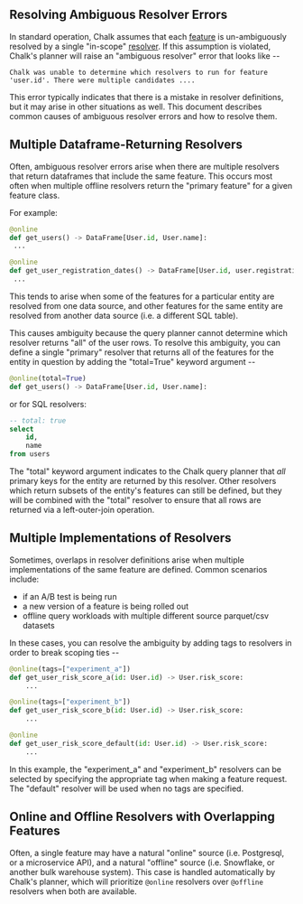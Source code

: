 ## Resolving Ambiguous Resolver Errors

In standard operation, Chalk assumes that each [feature](/docs/features) is un-ambiguously resolved by a single "in-scope" [resolver](/docs/resolver-overview). If this assumption
is violated, Chalk's planner will raise an "ambiguous resolver" error that looks like --

```
Chalk was unable to determine which resolvers to run for feature 'user.id'. There were multiple candidates ....
```

This error typically indicates that there is a mistake in resolver definitions, but it may arise in other situations as well.
This document describes common causes of ambiguous resolver errors and how to resolve them.

## Multiple Dataframe-Returning Resolvers

Often, ambiguous resolver errors arise when there are multiple resolvers that return dataframes that include the
same feature. This occurs most often when multiple offline resolvers return the "primary feature" for a given
feature class.

For example:

```python
@online
def get_users() -> DataFrame[User.id, User.name]:
 ...

@online
def get_user_registration_dates() -> DataFrame[User.id, user.registration_date]:
 ...
```

This tends to arise when some of the features for a particular entity are resolved from one data source, and other features
for the same entity are resolved from another data source (i.e. a different SQL table).

This causes ambiguity because the query planner cannot determine which resolver returns "all" of the user rows.
To resolve this ambiguity, you can define a single "primary" resolver that returns all of the features for the entity in question
by adding the "total=True" keyword argument --

```python
@online(total=True)
def get_users() -> DataFrame[User.id, User.name]:
```

or for SQL resolvers:

```sql
-- total: true
select
    id,
    name
from users
```

The "total" keyword argument indicates to the Chalk query planner that *all* primary keys for the entity are returned by this resolver.
Other resolvers which return subsets of the entity's features can still be defined, but they will be combined with
the "total" resolver to ensure that all rows are returned via a left-outer-join operation.


## Multiple Implementations of Resolvers

Sometimes, overlaps in resolver definitions arise when multiple implementations of the same feature are defined. Common
scenarios include:

- if an A/B test is being run
- a new version of a feature is being rolled out
- offline query workloads with multiple different source parquet/csv datasets

In these cases, you can resolve the ambiguity by adding tags to resolvers in order to break scoping ties --

```python
@online(tags=["experiment_a"])
def get_user_risk_score_a(id: User.id) -> User.risk_score:
    ...

@online(tags=["experiment_b"])
def get_user_risk_score_b(id: User.id) -> User.risk_score:
    ...

@online
def get_user_risk_score_default(id: User.id) -> User.risk_score:
    ...
```

In this example, the "experiment_a" and "experiment_b" resolvers can be selected by specifying the appropriate tag
when making a feature request. The "default" resolver will be used when no tags are specified.

## Online and Offline Resolvers with Overlapping Features

Often, a single feature may have a natural "online" source (i.e. Postgresql, or a microservice API), and a natural
"offline" source (i.e. Snowflake, or another bulk warehouse system). This case is handled automatically by Chalk's
planner, which will prioritize `@online` resolvers over `@offline` resolvers when both are available.